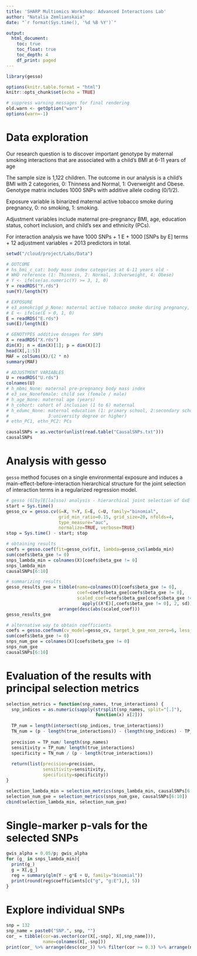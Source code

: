 ```yaml
---
title: 'SHARP Multiomics Workshop: Advanced Interactions Lab'
author: "Natalia Zemlianskaia"
date: "`r format(Sys.time(), '%d %B %Y')`"

output:
  html_document:
    toc: true
    toc_float: true
    toc_depth: 4
    df_print: paged
---
```


```r
library(gesso)

options(knitr.table.format = "html")
knitr::opts_chunk$set(echo = TRUE)

# suppress warning messages for final rendering
old.warn <- getOption("warn")
options(warn=-1)

```



# Data exploration

Our research question is to discover important genotype by maternal smoking interactions that are associated with a child’s BMI at 6-11 years of age

The sample size is 1,122 children.
The outcome in our analysis is a child's BMI with 2 categories, 0: Thinness and Normal, 1: Overweight and Obese. Genotype matrix includes 1000 SNPs with additive allele coding (0/1/2). 

Exposure variable is binarized maternal active tobacco smoke during pregnancy, 0: no smoking, 1: smoking.

Adjustment variables include maternal pre-pregnancy BMI, age, education status, cohort inclusion, and child's sex and ethnicity (PCs).

For interaction analysis we have 1000 SNPs + 1 E + 1000 [SNPs by E] terms + 12 adjustment variables = 2013 predictors in total. 
```r
setwd("/cloud/project/Labs/Data")

# OUTCOME  
# hs_bmi_c_cat: body mass index categories at 6-11 years old - 
# WHO reference (1: Thinness, 2: Normal, 3:Overweight, 4: Obese)
# Y <- ifelse(as.numeric(Y) >= 3, 1, 0)
Y = readRDS("Y.rds")
sum(Y)/length(Y)

# EXPOSURE  
# e3_asmokcigd_p_None: maternal active tobacco smoke during pregnancy, mean num cig/day
# E <- ifelse(E > 0, 1, 0)
E = readRDS("E.rds")
sum(E)/length(E)

# GENOTYPES additive dosages for SNPs
X = readRDS("X.rds")
dim(X); n = dim(X)[1]; p = dim(X)[2]
head(X[,1:5])
MAF = colSums(X)/(2 * n)
summary(MAF)

# ADJUSTMENT VARIABLES
U = readRDS("U.rds")
colnames(U)
# h_mbmi_None: maternal pre-pregnancy body mass index
# e3_sex_Nonefemale: child sex (female / male)
# h_age_None: maternal age (years)
# h_cohort: cohort of inclusion (1 to 6) maternal
# h_edumc_None: maternal education (1: primary school, 2:secondary school, 
#               3:university degree or higher)
# ethn_PC1, ethn_PC2: PCs

causalSNPs = as.vector(unlist(read.table("CausalSNPs.txt")))
causalSNPs
```

# Analysis with gesso

`gesso` method focuses on a single environmental exposure and induces a main-effect-before-interaction hierarchical structure for the joint selection of interaction terms in a regularized regression model.
```r
# gesso (G[by]E[la]sso) analysis - hierarchical joint selection of GxE
start = Sys.time()
gesso_cv = gesso.cv(G=X, Y=Y, E=E, C=U, family="binomial", 
                    grid_min_ratio=0.15, grid_size=20, nfolds=4,
                    type_measure="auc",
                    normalize=TRUE, verbose=TRUE)
stop = Sys.time() - start; stop

# obtaining results
coefs = gesso.coef(fit=gesso_cv$fit, lambda=gesso_cv$lambda_min)
sum(coefs$beta_gxe != 0)
snps_lambda_min = colnames(X)[coefs$beta_gxe != 0]
snps_lambda_min
causalSNPs[6:10]

# summarizing results
gesso_results_gxe = tibble(name=colnames(X)[coefs$beta_gxe != 0],
                           coef=coefs$beta_gxe[coefs$beta_gxe != 0],
                           scaled_coef=coefs$beta_gxe[coefs$beta_gxe != 0] * 
                             apply((X*E)[,coefs$beta_gxe != 0], 2, sd)) %>%
                    arrange(desc(abs(scaled_coef)))
gesso_results_gxe

# alternative way to obtain coefficients
coefs = gesso.coefnum(cv_model=gesso_cv, target_b_gxe_non_zero=6, less_than=TRUE)
sum(coefs$beta_gxe != 0)
snps_num_gxe = colnames(X)[coefs$beta_gxe != 0]
snps_num_gxe
causalSNPs[6:10]
```


# Evaluation of the results with principal selection metrics
```r
selection_metrics = function(snp_names, true_interactions) {
  snp_indices = as.numeric(sapply(strsplit(snp_names, split="[.]"), 
                                  function(x) x[2]))
  
  TP_num = length(intersect(snp_indices, true_interactions))
  TN_num = (p - length(true_interactions)) - (length(snp_indices) - TP_num)
  
  precision = TP_num/ length(snp_names)
  sensitivity = TP_num/ length(true_interactions)
  specificity = TN_num / (p - length(true_interactions))
  
  return(list(precision=precision, 
              sensitivity=sensitivity, 
              specificity=specificity))
}

selection_lambda_min = selection_metrics(snps_lambda_min, causalSNPs[6:10])
selection_num_gxe = selection_metrics(snps_num_gxe, causalSNPs[6:10])
cbind(selection_lambda_min, selection_num_gxe)
```

# Single-marker p-vals for the selected SNPs
```r
gwis_alpha = 0.05/p; gwis_alpha
for (g_ in snps_lambda_min){
  print(g_)
  g = X[,g_]
  reg = summary(glm(Y ~ g*E + U, family="binomial"))   
  print(round(reg$coefficients[c("g", "g:E"),], 5))
}
```

# Explore individual SNPs 
```r
snp = 132
snp_name = paste0("SNP.", snp, "")
cor_ = tibble(cor=as.vector(cor(X[,-snp], X[,snp_name])),
              name=colnames(X[,-snp]))
print(cor_ %>% arrange(desc(cor_)) %>% filter(cor >= 0.3) %>% arrange(name), n=50) 
```